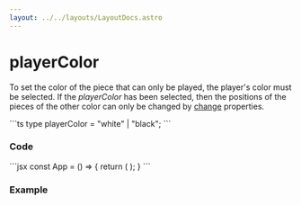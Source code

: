 ```yaml
---
layout: ../../layouts/LayoutDocs.astro
---
```


# playerColor
To set the color of the piece that can only be played, the player's color must be selected. 
If the *playerColor* has been selected, then the positions of the pieces 
of the other color can only be changed by [change](/properties/change) properties.
<br/>

<CopyBlock client:load>
</CopyBlock>
```ts
type playerColor = "white" | "black";
```

### Code
<CopyBlock client:load>
</CopyBlock>
```jsx
const App = () => {
    return (
        <ChessBoard 
			FEN="rnbqkbnr/pppppppp/8/8/8/8/PPPPPPPP/RNBQKBNR w KQkq - 0 1"
			onChange={handleChange}
			onEndGame={handleEndGame}
            change={change}
            playerColor="white"
		/>
    );
}
```

### Example
<div class="component-preview">
    <ChessBoardPlayerColor client:load />
</div>